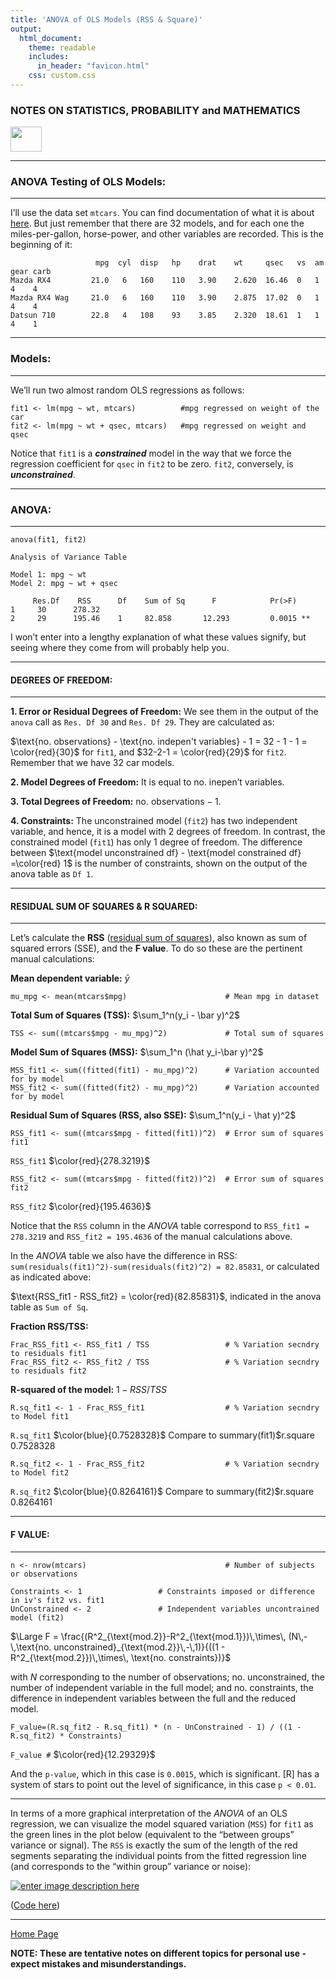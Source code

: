 ```yaml
---
title: 'ANOVA of OLS Models (RSS & Square)'
output: 
  html_document:
    theme: readable
    includes:
      in_header: "favicon.html" 
    css: custom.css
---
```



### **NOTES ON STATISTICS, PROBABILITY and MATHEMATICS**

<a href="http://rinterested.github.io/statistics/index.html">
<img HEIGHT="40" WIDTH="50" src="logo.PNG"></a>

---

### ANOVA Testing of OLS Models:

---

I'll use the data set `mtcars`. You can find documentation of what it is about [here][1]. But just remember that there are 32 models, and for each one the miles-per-gallon, horse-power, and other variables are recorded. This is the beginning of it:

                       mpg  cyl  disp   hp    drat    wt     qsec   vs  am gear carb
    Mazda RX4         21.0   6   160    110   3.90    2.620  16.46  0   1    4    4
    Mazda RX4 Wag     21.0   6   160    110   3.90    2.875  17.02  0   1    4    4
    Datsun 710        22.8   4   108    93    3.85    2.320  18.61  1   1    4    1

---

### Models:

---

We'll run two almost random OLS regressions as follows:

    fit1 <- lm(mpg ~ wt, mtcars)          #mpg regressed on weight of the car
    fit2 <- lm(mpg ~ wt + qsec, mtcars)   #mpg regressed on weight and qsec

Notice that `fit1` is a ***constrained*** model in the way that we force the regression coefficient for `qsec` in `fit2` to be zero. `fit2`, conversely, is ***unconstrained***.

---

### ANOVA:

___


    anova(fit1, fit2)

    Analysis of Variance Table

    Model 1: mpg ~ wt
    Model 2: mpg ~ wt + qsec

         Res.Df    RSS      Df    Sum of Sq      F            Pr(>F)   
    1     30      278.32                              
    2     29      195.46    1     82.858       12.293         0.0015 **

I won't enter into a lengthy explanation of what these values signify, but seeing where they come from will probably help you.

---

#### DEGREES OF FREEDOM:

---

**1. Error or Residual Degrees of Freedom:** We see them in the output of the `anova` call as `Res. Df 30` and `Res. Df 29`. They are calculated as:

$\text{no. observations} - \text{no. indepen't variables} - 1 = 32 - 1 - 1 = \color{red}{30}$ for `fit1`, and $32-2-1 = \color{red}{29}$ for `fit2`. Remember that we have 32 car models.


**2. Model Degrees of Freedom:** It is equal to $\text{no. inepen't variables}.$

**3. Total Degrees of Freedom:** $\text{no. observations} -1.$

**4. Constraints:** The unconstrained model (`fit2`) has two independent variable, and hence, it is a model with $2$ degrees of freedom. In contrast, the constrained model (`fit1`) has only $1$ degree of freedom. The difference between $\text{model unconstrained df} - \text{model constrained df} =\color{red} 1$ is the number of constraints, shown on the output of the anova table as `Df 1`.

---

#### RESIDUAL SUM OF SQUARES & R SQUARED:

---

Let's calculate the **RSS** ([residual sum of squares](https://en.wikipedia.org/wiki/Residual_sum_of_squares)), also known as sum of squared errors (SSE), and the **F value**. To do so these are the pertinent manual calculations:

**Mean dependent variable:** $\bar y$

    mu_mpg <- mean(mtcars$mpg)                      # Mean mpg in dataset

**Total Sum of Squares (TSS):** $\sum_1^n(y_i - \bar y)^2$

    TSS <- sum((mtcars$mpg - mu_mpg)^2)             # Total sum of squares
    
**Model Sum of Squares (MSS):** $\sum_1^n (\hat y_i-\bar y)^2$

    MSS_fit1 <- sum((fitted(fit1) - mu_mpg)^2)      # Variation accounted for by model
    MSS_fit2 <- sum((fitted(fit2) - mu_mpg)^2)      # Variation accounted for by model
    
**Residual Sum of Squares (RSS, also SSE):** $\sum_1^n(y_i - \hat y)^2$

    RSS_fit1 <- sum((mtcars$mpg - fitted(fit1))^2)  # Error sum of squares fit1

  `RSS_fit1`  $\color{red}{278.3219}$

    RSS_fit2 <- sum((mtcars$mpg - fitted(fit2))^2)  # Error sum of squares fit2
    
`RSS_fit2` $\color{red}{195.4636}$


Notice that the `RSS` column in the *ANOVA* table correspond to `RSS_fit1 = 278.3219` and `RSS_fit2 = 195.4636` of the manual calculations above.

In the *ANOVA* table we also have the difference in RSS: `sum(residuals(fit1)^2)-sum(residuals(fit2)^2) = 82.85831`, or calculated as indicated above: 

$\text{RSS_fit1 - RSS_fit2} = \color{red}{82.85831}$, indicated in the anova table as `Sum of Sq`. 

**Fraction RSS/TSS:**

    Frac_RSS_fit1 <- RSS_fit1 / TSS                 # % Variation secndry to residuals fit1
    Frac_RSS_fit2 <- RSS_fit2 / TSS                 # % Variation secndry to residuals fit2

**R-squared of the model:** $1 - RSS/TSS$
    
    R.sq_fit1 <- 1 - Frac_RSS_fit1                  # % Variation secndry to Model fit1

`R.sq_fit1`      $\color{blue}{0.7528328}$ Compare to summary(fit1)$r.square 0.7528328

    R.sq_fit2 <- 1 - Frac_RSS_fit2                  # % Variation secndry to Model fit2
    
`R.sq_fit2`      $\color{blue}{0.8264161}$ Compare to summary(fit2)$r.square 0.8264161

---

#### F VALUE:

---


    n <- nrow(mtcars)                               # Number of subjects or observations
    
    Constraints <- 1                 # Constraints imposed or difference in iv's fit2 vs. fit1
    UnConstrained <- 2               # Independent variables uncontrained model (fit2)
    
 $\Large F = \frac{(R^2_{\text{mod.2}}-R^2_{\text{mod.1}})\,\times\, (N\,-\,\text{no. unconstrained}_{\text{mod.2}}\,-\,1)}{((1 - R^2_{\text{mod.2}})\,\times\, \text{no. constraints})}$

with $N$ corresponding to the number of observations; $\text{no. unconstrained}$, the number of independent variable in the full model; and $\text{no. constraints}$, the difference in independent variables between the full and the reduced model.

    F_value=(R.sq_fit2 - R.sq_fit1) * (n - UnConstrained - 1) / ((1 - R.sq_fit2) * Constraints)
    
`F_value #`  $\color{red}{12.29329}$


And the `p-value`, which in this case is `0.0015`, which is significant. [R] has a system of stars to point out the level of significance, in this case `p < 0.01`.

---

In terms of a more graphical interpretation of the *ANOVA* of an OLS regression, we can visualize the model squared variation (`MSS`) for `fit1` as the green lines in the plot below (equivalent to the "between groups" variance or signal). The `RSS` is exactly the sum of the length of the red segments separating the individual points from the fitted regression line (and corresponds to the "within group" variance or noise):

[![enter image description here][3]][3]

([Code here][4])


  [1]: https://stat.ethz.ch/R-manual/R-devel/library/datasets/html/mtcars.html
  [2]: https://www.google.com/url?sa=t&rct=j&q=&esrc=s&source=web&cd=42&cad=rja&uact=8&ved=0CCMQFjABOChqFQoTCPHy17_e8scCFQNpPgod1DEP6g&url=http%3A%2F%2Fwww.researchgate.net%2Fpublictopics.PublicPostFileLoader.html%3Fid%3D54b621c8d5a3f211578b458c%26key%3D622ec75f-69e7-41ae-bd07-6307b9107e1d&usg=AFQjCNHfqwUuS_owQS-bsjgkVlQaS-4ULg&sig2=ibohEyJsgm2klky1uY5b4w
  [3]: http://i.stack.imgur.com/WEvJl.png
  [4]: https://github.com/RInterested/PLOTS/blob/master/LINES%20FROM%20POINTS%20TO%20LINES

---
<a href="http://rinterested.github.io/statistics/index.html">Home Page</a>

**NOTE: These are tentative notes on different topics for personal use - expect mistakes and misunderstandings.**